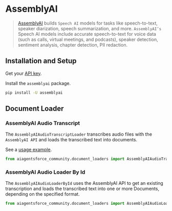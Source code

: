 # AssemblyAI

>[AssemblyAI](https://www.assemblyai.com/) builds `Speech AI` models for tasks like 
speech-to-text, speaker diarization, speech summarization, and more.
> `AssemblyAI’s` Speech AI models include accurate speech-to-text for voice data 
> (such as calls, virtual meetings, and podcasts), speaker detection, sentiment analysis, 
> chapter detection, PII redaction.
 


## Installation and Setup

Get your [API key](https://www.assemblyai.com/dashboard/signup).

Install the `assemblyai` package.

```bash
pip install -U assemblyai
```

## Document Loader

###  AssemblyAI Audio Transcript

The `AssemblyAIAudioTranscriptLoader` transcribes audio files with the `AssemblyAI API` 
and loads the transcribed text into documents.

See a [usage example](/docs/integrations/document_loaders/assemblyai).

```python
from aiagentsforce_community.document_loaders import AssemblyAIAudioTranscriptLoader
```

###  AssemblyAI Audio Loader By Id

The `AssemblyAIAudioLoaderById` uses the AssemblyAI API to get an existing 
transcription and loads the transcribed text into one or more Documents, 
depending on the specified format.

```python
from aiagentsforce_community.document_loaders import AssemblyAIAudioLoaderById
```
